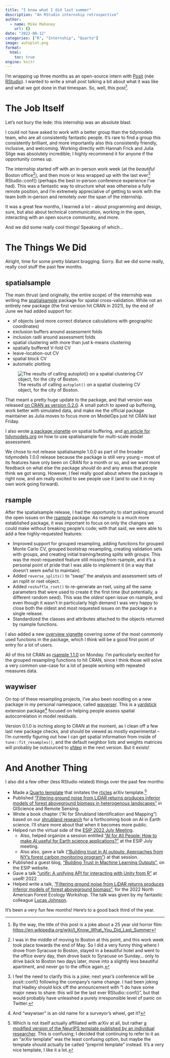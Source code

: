```yaml
---
title: "I know what I did last summer"
description: "An RStudio internship retrospective"
author:
  - name: Mike Mahoney
    url: {}
date: "2022-08-12"
categories: ["R", "Internship", "Quarto"]
image: autoplot.png
format: 
  html:
    toc: true
engine: knitr
---
```


I'm wrapping up three months as an open-source intern with [Posit](https://posit.co/) (née [RStudio](https://www.rstudio.com/)). I wanted to write a small post talking a bit about what it was like and what we got done in that timespan. So, well, this post[^1].

# The Job Itself

Let's not bury the lede: this internship was an absolute blast.

I could not have asked to work with a better group than the tidymodels team, who are all consistently fantastic people. It's rare to find a group this consistently brilliant, and more importantly also this consistently friendly, inclusive, and welcoming. Working directly with Hannah Frick and Julia Silge was absolutely incredible; I highly recommend it for anyone if the opportunity comes up.

The internship started off with an in-person work week (at the _beautiful_ Boston office[^2]), and then more or less wrapped up with the last ever[^3] RStudio::conf() (perhaps the best in-person conference experience I've had). This was a fantastic way to structure what was otherwise a fully remote position, and I'm extremely appreciative of getting to work with the team both in-person and remotely over the span of the internship.

It was a great few months, I learned a lot -- about programming and design, sure, but also about technical communication, working in the open, interacting with an open source community, and more.

And we did some really cool things! Speaking of which...

# The Things We Did

Alright, time for some pretty blatant bragging. Sorry. But we did some really, really cool stuff the past few months.

## spatialsample

The main thrust (and originally, the entire scope) of the internship was writing the [spatialsample](https://spatialsample.tidymodels.org/) package for spatial cross-validation. While not an entirely new package (the first version hit CRAN in 2021), by the end of June we had added support for:

* sf objects (and more correct distance calculations with geographic coordinates)
* exclusion buffers around assessment folds
* inclusion radii around assessment folds
* spatial clustering with more than just k-means clustering
* spatially buffered V-fold CV
* leave-location-out CV
* spatial block CV
* automatic plotting

![The results of calling `autoplot()` on a spatial clustering CV object, for the city of Boston.](autoplot.png)

That meant a pretty huge update to the package, and that version was released [on CRAN as version 0.2.0](https://www.tidyverse.org/blog/2022/06/spatialsample-0-2-0/). A small patch to speed up buffering, work better with simulated data, and make me the official package maintainer as Julia moves to focus more on ModelOps just hit CRAN last Friday.

I also wrote [a package vignette](https://spatialsample.tidymodels.org/articles/buffering.html) on spatial buffering, and [an article for tidymodels.org](https://www.tidymodels.org/learn/work/multi-scale/) on how to use spatialsample for multi-scale model assessment.

We chose to not release spatialsample 1.0.0 as part of the broader tidymodels 1.0.0 release because the package is still very young -- most of its features have only been on CRAN for a month or so, and we want more feedback on what else the package _should_ do and any areas that people think we got wrong. However, I feel really good about where the package is right now, and am really excited to see people use it (and to use it in my own work going forward).

## rsample

After the spatialsample release, I had the opportunity to start poking around the open issues on the [rsample](https://rsample.tidymodels.org/) package. As rsample is a much more established package, it was important to focus on only the changes we could make without breaking people's code; with that said, we were able to add a few highly-requested features:

* Improved support for grouped resampling, adding functions for grouped Monte Carlo CV, grouped bootstrap resampling, creating validation sets with groups, and creating initial training/testing splits with groups. This was the most-requested feature still missing from rsample, and it's a personal point of pride that I was able to implement it (in a way that doesn't seem awful to maintain).
* Added `reverse_splits()` to "swap" the analysis and assessment sets of an rsplit or rset object.
* Added `reshuffle_rset()` to re-generate an rset, using all the same parameters that were used to create it the first time (but potentially, a different random seed). This was the _oldest_ open issue on rsample, and even though it wasn't in particularly high demand I was very happy to close both the oldest and most requested issues on the package in a single release.
* Standardized the classes and attributes attached to the objects returned by rsample functions.

I also added a new [overview vignette](https://rsample.tidymodels.org/dev/articles/Common_Patterns.html) covering some of the most commonly used functions in the package, which I think will be a good first point of entry for a lot of users.

All of this hit CRAN as [rsample 1.1.0](https://cran.r-project.org/package=rsample) on Monday. I'm particularly excited for the grouped resampling functions to hit CRAN, since I think those will solve a very common use-case for a lot of people working with repeated measures data.

## waywiser

On top of these resampling projects, I've also been noodling on a new package in my personal namespace, called [waywiser](https://mikemahoney218.github.io/waywiser/). This is a [yardstick](https://yardstick.tidymodels.org/) extension package^[And "waywiser" is an old name for a surveyor's wheel, get it?] focused on helping people assess spatial autocorrelation in model residuals. 

Version 0.1.0 is inching along to CRAN at the moment, as I clean off a few last new package checks, and should be viewed as mostly experimental -- I'm currently figuring out how I can get spatial information from inside of `tune::fit_resamples()`, and the default neighbor lists and weights matrices will probably be outsourced to [sfdep](https://sfdep.josiahparry.com/) in the next version. But it exists!

# And Another Thing

I also did a few other (less RStudio related) things over the past few months:

* Made a [Quarto template](https://github.com/mikemahoney218/quarto-arxiv) that imitates the [rticles](https://pkgs.rstudio.com/rticles/) arXiv template.[^4]
* Published ["Filtering ground noise from LiDAR returns produces inferior models of forest aboveground biomass in heterogenous landscapes"](https://doi.org/10.1080/15481603.2022.2103069) in GIScience and Remote Sensing. 
* Wrote a book chapter ("AI for Shrubland Identification and Mapping") based on our [shrubland research](https://arxiv.org/abs/2205.05047) for a forthcoming book on AI in Earth science. I'll share more about that when it becomes more public.
* Helped run the virtual side of the [ESIP 2022 July Meeting](https://2022esipjulymeeting.sched.com/info).
  * Also, helped organize a session entitled ["AI for All People: How to make AI useful for Earth science applications?"](https://2022esipjulymeeting.sched.com/event/12etz/ai-for-all-people-how-to-make-ai-useful-for-earth-science-applications) at the ESIP July meeting.
  * Also also, gave a talk (["Building trust in AI outputs: Approaches from NY's forest carbon monitoring program"](https://mm218.dev/esip2022)) at that session.
* Published a guest blog, ["Building Trust in Machine Learning Outputs"](https://www.esipfed.org/merge/student-fellow-blog/trust-in-machine-learning-guest-blog), on the ESIP website.
* Gave a talk ["unifir: A unifying API for interacting with Unity from R"](mm218.dev/user2022) at useR! 2022
* Helped write a talk, ["Filtering ground noise from LiDAR returns produces inferior models of forest aboveground biomass"](https://mikemahoney218.github.io/2022-06-20_NAFEW_ground_filtering/slides.html#1), for the 2022 North American Forest Ecology Workshop. The talk was given by my fantastic colleague [Lucas Johnson](https://www.lucaskjohnson.com/).

It's been a very fun few months! Here's to a good back third of the year.

[^1]: By the way, the title of this post is a joke about a 25 year old horror film: <https://en.wikipedia.org/wiki/I_Know_What_You_Did_Last_Summer>
[^2]: I was in the middle of moving to Boston at this point, and this work week took place towards the end of May. So I did a very funny thing where I drove from Syracuse to Boston, stayed in a beautiful hotel and went to the office every day, then drove back to Syracuse on Sunday... only to drive back to Boston two days later, move into a slightly less beautiful apartment, and never go to the office again.
[^3]: I feel the need to clarify this is a joke; next year's conference will be posit::conf() following the company's name change. I had been joking that Hadley should kick off the announcement with "I do have some major news to share: this will be the last ever RStudio::conf()", but that would probably have unleashed a purely irresponsible level of panic on Twitter.
[^4]: Which is not itself actually affiliated with arXiv at all, but rather [a modified version of the NeurIPS template published by an individual researcher](https://github.com/kourgeorge/arxiv-style). This is confusing; I decided that continuing to refer to it as an "arXiv template" was the least confusing option, but maybe the template should actually be called "preprint template" instead. It's a very nice template, I like it a lot.
